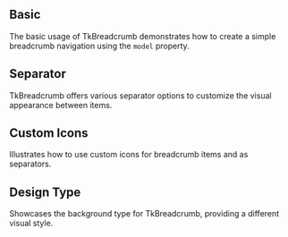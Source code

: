 
## Basic

The basic usage of TkBreadcrumb demonstrates how to create a simple breadcrumb navigation using the `model` property.

<Basic />

## Separator

TkBreadcrumb offers various separator options to customize the visual appearance between items.

<Separator />

## Custom Icons

Illustrates how to use custom icons for breadcrumb items and as separators.

<CustomIcons />

## Design Type

Showcases the background type for TkBreadcrumb, providing a different visual style.

<Type />